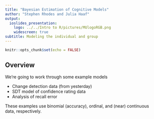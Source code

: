 ```yaml
---
title: "Bayesian Estimation of Cognitive Models"
author: "Stephen Rhodes and Julia Haaf"
output: 
  ioslides_presentation:
    logo: ../../Intro to R/pictures/MUlogoRGB.png
    widescreen: true
subtitle: Modeling the individual and group
---
```


```r
knitr::opts_chunk$set(echo = FALSE)
```

## Overview

We're going to work through some example models

- Change detection data (from yesterday)
- SDT model of confidence rating data
- Analysis of recall error

These examples use binomial (accuracy), ordinal, and (near) continuous data, respectively.




